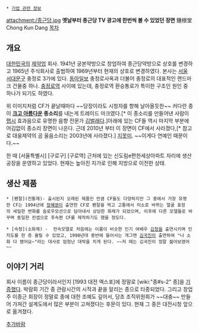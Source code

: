  * [[기업 관련 정보]]

attachment:/종근당.jpg
'''옛날부터 종근당 TV 광고에 한번씩 볼 수 있었던 장면'''
鍾根堂 
Chong Kun Dang
[[목차]]
== 개요 ==
[[대한민국]]의 [[제약]]업 회사. 1941년 궁본약방으로 창업하여 종근당약방으로 상호를 변경하고 1965년 주식회사로 출범하여 1969년부터 현재의 상호로 변경하였다. 본사는 [[서울]] [[서대문구]] 충정로 3가에 있다. [[동아일보]] 충정로사옥과 더불어 충정로의 대표적인 랜드마크 건물중 하나. [[충정로역]] 사이에 있는데, 충정로역 환승통로가 특이한 구조인 원인 중 하나가 되기도 하였다.

위 이미지처럼 CF가 끝날때마다 ~~당장이라도 시청자를 향해 날아올듯한~~ 커다란 종이 '''[[크고 아름다운]] 종소리'''를 내는게 트레이드 마크였다.[* 이 종소리를 만들어낸 사람이 [[펩시]] 효과음으로 유명한 음향 전문가 [[김벌래]]다.]아래에 있는 CF들 역시 마지막 부분에 어김없이 종소리 장면이 나온다. 근데 2010년 부터 이 장면이 CF에서 사라졌다,[* 참고로 대웅제약의 곰 울음소리는 2003년에 사라졌다.]  [[지못미]]. ~~이게다 연예인 때문이다.~~

한 때 [서울특별시] [구로구] [구로역] 근처에 있는 신도림e편한세상아파트 자리에 생산공장을 운영하고 있었다. 현재는 높아진 지가로 인해 지방으로 이전한 상태.
== 생산 제품 ==
 * [펜잘](진통제)- 출시된지 오래된 제품인 만큼 CF들도 다양하지만 그 중에서 가장 유명한 CF는 1994년에 [[정혜영]]이 출연한 CF로 펜잘을 먹고 고통에서 미소로 바뀌는 얼굴 표정의 세밀한 변화를 슬로우모션으로 담아내서 상당한 화제가 되었으며, 이후에 다른 모델들로 바꾸며 동일한 컨셉으로 후속편 CF를 제작하기도 했을 정도다.

{{{#!html
<iframe width="420" height="315" src="//www.youtube.com/embed/hdsekCtv1Aw" frameborder="0" allowfullscreen></iframe>
}}}

 * [속청](소화제) -  전속모델로 처음에는 이름이 비슷한 인기 여배우 [[김청]]을 출연시키며 인지도를 한 층 올릴 수 있었고, 1990년대 중반에 들어서는 개그맨 [[김국진]]이 출연하여 "나 소화 다 됐어요~"라는 대사로 엄청난 대박을 치게 된다. ~~저 때는 김국진이 정말 젊어보였어~~

{{{#!html
<iframe width="420" height="315" src="https://www.youtube-nocookie.com/embed/d2gag0rY2Yg?rel=0" frameborder="0" allowfullscreen></iframe>
}}}
== 이야기 거리 ==
회사 이름이 종근당이라서인지 [1993 대전 엑스포]에 정말로 [wiki:"종#s-2" 종]을 [http://article.joins.com/news/article/article.asp?total_id=3221237&cloc= 기증했다]. 박람회 기간 중 관람시간의 시작과 끝을 알리는 종으로 타종되었다. 그리고 창업주 이종근 회장이 정말로 종에 대한 조예도 깊어서, 당초 조직위원회가 ~~대충~~ 만들어 가져간 설계도에서 많은 부분이 고쳐졌다는 후문이 있다. 현재 그 종은 대전시청 앞으로 옮겨졌다.

[[추가바람]]
